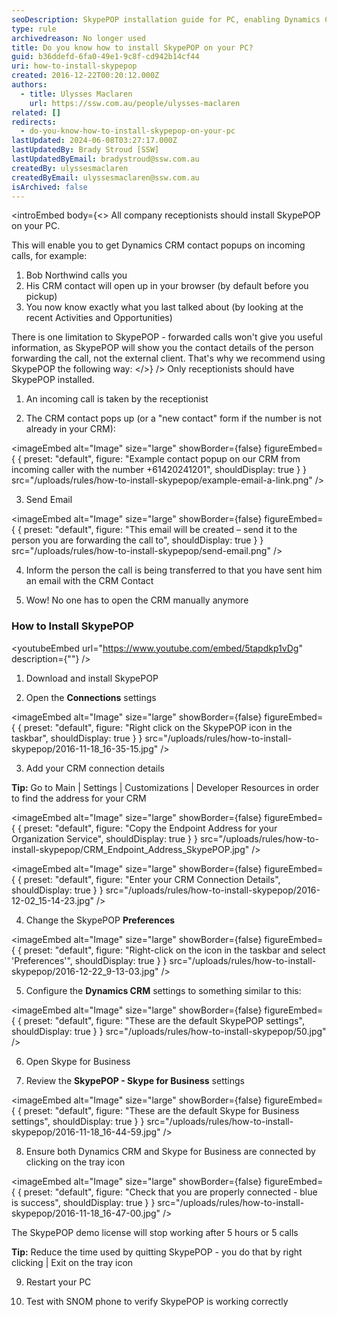 ```yaml
---
seoDescription: SkypePOP installation guide for PC, enabling Dynamics CRM contact popups on incoming calls.
type: rule
archivedreason: No longer used
title: Do you know how to install SkypePOP on your PC?
guid: b36ddefd-6fa0-49e1-9c8f-cd942b14cf44
uri: how-to-install-skypepop
created: 2016-12-22T00:20:12.000Z
authors:
  - title: Ulysses Maclaren
    url: https://ssw.com.au/people/ulysses-maclaren
related: []
redirects:
  - do-you-know-how-to-install-skypepop-on-your-pc
lastUpdated: 2024-06-08T03:27:17.000Z
lastUpdatedBy: Brady Stroud [SSW]
lastUpdatedByEmail: bradystroud@ssw.com.au
createdBy: ulyssesmaclaren
createdByEmail: ulyssesmaclaren@ssw.com.au
isArchived: false
---
```


<introEmbed
  body={<>
All company receptionists should install SkypePOP on your PC.

This will enable you to get Dynamics CRM contact popups on incoming calls, for example:

1. Bob Northwind calls you
2. His CRM contact will open up in your browser (by default before you pickup)
3. You now know exactly what you last talked about (by looking at the recent Activities and Opportunities)

There is one limitation to SkypePOP - forwarded calls won't give you useful information, as SkypePOP will show you the contact details of the person forwarding the call, not the external client. That's why we recommend using SkypePOP the following way:
  </>}
/>
Only receptionists should have SkypePOP installed.

1. An incoming call is taken by the receptionist

2. The CRM contact pops up (or a "new contact" form if the number is not already in your CRM):


<imageEmbed
  alt="Image"
  size="large"
  showBorder={false}
  figureEmbed={ {
    preset: "default",
    figure: "Example contact popup on our CRM from incoming caller with the number +61420241201",
    shouldDisplay: true
  } }
  src="/uploads/rules/how-to-install-skypepop/example-email-a-link.png"
/>

3. Send Email


<imageEmbed
  alt="Image"
  size="large"
  showBorder={false}
  figureEmbed={ {
    preset: "default",
    figure: "This email will be created – send it to the person you are forwarding the call to",
    shouldDisplay: true
  } }
  src="/uploads/rules/how-to-install-skypepop/send-email.png"
/>

4. Inform the person the call is being transferred to that you have sent him an email with the CRM Contact

5. Wow! No one has to open the CRM manually anymore

### How to Install SkypePOP

<youtubeEmbed url="https://www.youtube.com/embed/5tapdkp1vDg" description={""} />

1. Download and install SkypePOP

2. Open the **Connections** settings


<imageEmbed
  alt="Image"
  size="large"
  showBorder={false}
  figureEmbed={ {
    preset: "default",
    figure: "Right click on the SkypePOP icon in the taskbar",
    shouldDisplay: true
  } }
  src="/uploads/rules/how-to-install-skypepop/2016-11-18_16-35-15.jpg"
/>

3. Add your CRM connection details

**Tip:** Go to Main | Settings | Customizations | Developer Resources in order to find the address for your CRM


<imageEmbed
  alt="Image"
  size="large"
  showBorder={false}
  figureEmbed={ {
    preset: "default",
    figure: "Copy the Endpoint Address for your Organization Service",
    shouldDisplay: true
  } }
  src="/uploads/rules/how-to-install-skypepop/CRM_Endpoint_Address_SkypePOP.jpg"
/>


<imageEmbed
  alt="Image"
  size="large"
  showBorder={false}
  figureEmbed={ {
    preset: "default",
    figure: "Enter your CRM Connection Details",
    shouldDisplay: true
  } }
  src="/uploads/rules/how-to-install-skypepop/2016-12-02_15-14-23.jpg"
/>

4. Change the SkypePOP **Preferences**


<imageEmbed
  alt="Image"
  size="large"
  showBorder={false}
  figureEmbed={ {
    preset: "default",
    figure: "Right-click on the icon in the taskbar and select 'Preferences'",
    shouldDisplay: true
  } }
  src="/uploads/rules/how-to-install-skypepop/2016-12-22_9-13-03.jpg"
/>

5. Configure the **Dynamics CRM** settings to something similar to this:


<imageEmbed
  alt="Image"
  size="large"
  showBorder={false}
  figureEmbed={ {
    preset: "default",
    figure: "These are the default SkypePOP settings",
    shouldDisplay: true
  } }
  src="/uploads/rules/how-to-install-skypepop/50.jpg"
/>

6. Open Skype for Business

7. Review the **SkypePOP - Skype for Business** settings


<imageEmbed
  alt="Image"
  size="large"
  showBorder={false}
  figureEmbed={ {
    preset: "default",
    figure: "These are the default Skype for Business settings",
    shouldDisplay: true
  } }
  src="/uploads/rules/how-to-install-skypepop/2016-11-18_16-44-59.jpg"
/>

8. Ensure both Dynamics CRM and Skype for Business are connected by clicking on the tray icon


<imageEmbed
  alt="Image"
  size="large"
  showBorder={false}
  figureEmbed={ {
    preset: "default",
    figure: "Check that you are properly connected - blue is success",
    shouldDisplay: true
  } }
  src="/uploads/rules/how-to-install-skypepop/2016-11-18_16-47-00.jpg"
/>

The SkypePOP demo license will stop working after 5 hours or 5 calls

**Tip:** Reduce the time used by quitting SkypePOP - you do that by right clicking | Exit on the tray icon

9. Restart your PC

10. Test with SNOM phone to verify SkypePOP is working correctly
